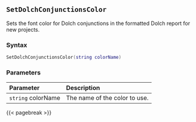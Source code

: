 ## `SetDolchConjunctionsColor`

Sets the font color for Dolch conjunctions in the formatted Dolch report for new projects.

### Syntax {-}

``` .lua
SetDolchConjunctionsColor(string colorName)
```

### Parameters {-}

**Parameter** | **Description**
| :-- | :-- |
|`string` colorName | The name of the color to use. |

{{< pagebreak >}}